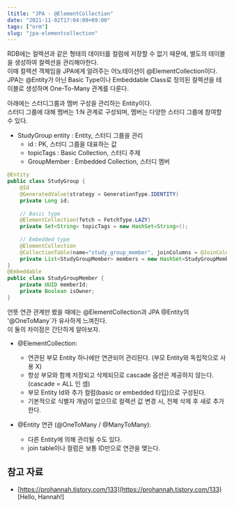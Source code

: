 ```yaml
---
ltitle: "JPA - @ElementCollection"
date: "2021-11-02T17:04:00+09:00"
tags: ["orm"]
slug: "jpa-elementcollection"
---
```


RDB에는 컬렉션과 같은 형태의 데이터를 컬럼에 저장할 수 없기 때문에, 별도의 테이블을 생성하여 컬렉션을 관리해야한다.  
이때 컬렉션 객체임을 JPA에게 알려주는 어노테이션이 @ElementCollection이다.  
JPA는 @Entity가 아닌 Basic Type이나 Embeddable Class로 정의된 컬렉션을 테이블로 생성하며 One-To-Many 관계를 다룬다.  

아래에는 스터디그룹과 멤버 구성을 관리하는 Entity이다.  
스터디 그룹에 대해 멤버는 1:N 관계로 구성되며, 멤버는 다양한 스터디 그룹에 참여할 수 있다.  

* StudyGroup entity : Entity, 스터디 그룹을 관리
    * id : PK, 스터디 그룹을 대표하는 값
    * topicTags : Basic Collection, 스터디 주제
    * GroupMember : Embedded Collection, 스터디 멤버

```java
@Entity
public class StudyGroup {
    @Id 
    @GeneratedValue(strategy = GenerationType.IDENTITY)
    private Long id;
 
    // Basic type
    @ElementCollection(fetch = FetchType.LAZY)
    private Set<String> topicTags = new HashSet<String>();
 
    // Embedded type
    @ElementCollection
    @CollectionTable(name="study_group_member", joinColumns = @JoinColumn(name= "study_group_id", referencedColumnName = "id"))
    private List<StudyGroupMember> members = new HashSet<StudyGroupMember>();
}
@Embeddable
public class StudyGroupMember {
    private UUID memberId;
    private Boolean isOwner;
}
```

언뜻 연관 관계만 봤을 때에는 @ElementCollection과 JPA @Entity의 '@OneToMany`가 유사하게 느껴진다.  
이 둘의 차이점은 간단하게 알아보자.  

* @ElementCollection:
    * 연관된 부모 Entity 하나에만 연관되어 관리된다. (부모 Entity와 독립적으로 사용 X)
    * 항상 부모와 함께 저장되고 삭제되므로 cascade 옵션은 제공하지 않는다. (cascade = ALL 인 셈)
    * 부모 Entity Id와 추가 컬럼(basic or embedded 타입)으로 구성된다.
    * 기본적으로 식별자 개념이 없으므로 컬렉션 값 변경 시, 전체 삭제 후 새로 추가한다.

* @Entity 연관 (@OneToMany / @ManyToMany):
    * 다른 Entity에 의해 관리될 수도 있다.
    * join table이나 컬럼은 보통 ID만으로 연관을 맺는다.

## 참고 자료
 - [https://prohannah.tistory.com/133](https://prohannah.tistory.com/133) [Hello, Hannah!]
